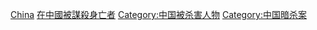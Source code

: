 [[Category:各國遇刺身亡者|China]]
[[Category:在中國被謀殺身亡者|]]
[[Category:中国被杀害人物|Category:中国被杀害人物]]
[[Category:中国暗杀案|Category:中国暗杀案]]